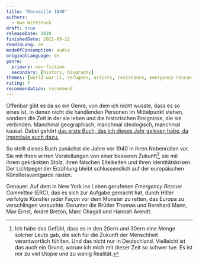 ```yaml
---
title: "Marseille 1940"
authors:
  - Uwe Wittstock
draft: true
releaseDate: 2020
finishedDate: 2021-09-22
readInLang: de
modeOfConsumption: audio
originalLanguage: de
genre:
  primary: non-fiction
  secondary: [history, biography]
themes: [world-war-ii, refugees, artists, resistance, emergency-rescue-committee, exile]
rating: 7
recommendation: recommend
---
```

Offenbar gibt es da so ein Genre, von dem ich nicht wusste, dass es so eines ist, in denen nicht die handlenden Personen im Mittelpunkt stehen, sondern die Zeit in der sie leben und die historischen Ereignisse, die sie verbinden. Manchmal geographisch, manchmal ideologisch, manchmal kausal. Dabei gehört [das erste Buch, das ich dieses Jahr gelesen habe, da irgendwie auch dazu.](./cafe-untergang.mdx) 

So stellt dieses Buch zunächst die Jahre vor 1940 in ihren Nebenrollen vor. Sie mit Ihren wirren Vorstellungen von einer besseren Zukunft[^dings], sie mit ihrem gekränkten Stolz, ihren falschen Eitelkeiten und ihren Identitätskrisen. Der Lichtpegel der Erzählung bleibt schlussendlich auf der europäischen Künstleravantgarde rasten.

Genauer: Auf dem in New York ins Leben gerufenen _Emergency Rescue Committee_ (ERC), das es sich zur Aufgabe gemacht hat, durch Hitler verfolgte Künstler jeder Façon vor dem Monster zu retten, das Europa zu verschlingen versuchte. Darunter die Brüder Thomas und Bernhard Mann, Max Ernst, André Breton, Marc Chagall und Hannah Arendt.

[^dings]: Ich habe das Gefühl, dass es in den 20ern und 30ern eine Menge solcher Leute gab, die sich für die Zukunft der Menschheit verantwortlich fühlten. Und das nicht nur in Deutschland. Vielleicht ist das auch ein Grund, warum ich mich mit dieser Zeit so schwer tue. Es ist mir zu viel Utopie und zu wenig Realität.

